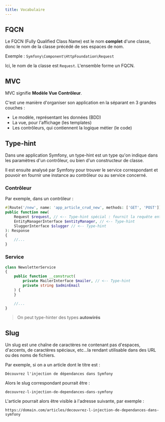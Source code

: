 ```yaml
---
title: Vocabulaire
---
```


## FQCN

Le FQCN (Fully Qualified Class Name) est le nom **complet** d'une classe, donc le nom de la classe précédé de ses espaces de nom.

Exemple : `Symfony\Component\HttpFoundation\Request`

Ici, le nom de la classe est `Request`. L'ensemble forme un FQCN.

## MVC

MVC signifie **Modèle Vue Contrôleur**.

C'est une manière d'organiser son application en la séparant en 3 grandes couches :

- Le modèle, représentant les données (BDD)
- La vue, pour l'affichage (les templates)
- Les contrôleurs, qui contiennent la logique métier (le code)

## Type-hint

Dans une application Symfony, un type-hint est un type qu'on indique dans les paramètres d'un contrôleur, ou bien d'un constructeur de classe.

Il est ensuite analysé par Symfony pour trouver le service correspondant et pouvoir en fournir une instance au contrôleur ou au service concerné.

### Contrôleur

Par exemple, dans un contrôleur :

```php
#[Route('/new', name: 'app_article_crud_new', methods: ['GET', 'POST'])]
public function new(
    Request $request, // <-- Type-hint spécial : fournit la requête entrante au contrôleur
    EntityManagerInterface $entityManager, // <-- Type-hint
    SluggerInterface $slugger // <-- Type-hint
): Response
{
    //...
}
```

### Service

```php
class NewsletterService
{
    public function __construct(
        private MailerInterface $mailer, // <-- Type-hint
        private string $adminEmail
    ) {
    }

    //...
}
```

> On peut type-hinter des types **autowirés**

## Slug

Un slug est une chaîne de caractères ne contenant pas d'espaces, d'accents, de caractères spéciaux, etc...la rendant utilisable dans des URL ou des noms de fichiers.

Par exemple, si on a un article dont le titre est :

`Découvrez l'injection de dépendances dans Symfony`

Alors le slug correspondant pourrait être :

`decouvrez-l-injection-de-dependances-dans-symfony`

L'article pourrait alors être visible à l'adresse suivante, par exemple :

`https://domain.com/articles/decouvrez-l-injection-de-dependances-dans-symfony`
